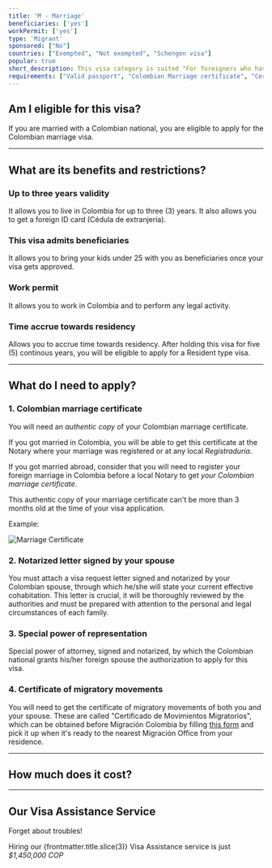 ```yaml
---
title: 'M - Marriage'
beneficiaries: ['yes']
workPermit: ['yes']
type: 'Migrant'
sponsored: ["No"]
countries: ["Exempted", "Not exempted", "Schengen visa"]
popular: true
short_description: This visa category is suited "For foreigners who have a marital bond with a Colombian citizen and aspire to effectively live with their Colombian spouse in the country".
requirements: ["Valid passport", "Colombian Marriage certificate", "Certificate of Migratory Movements", "Motivation Letter", "Notarized Power of Representation"]
---
```


## Am I eligible for this visa?

If you are married with a Colombian national, you are eligible to apply for the Colombian marriage visa.

---

## What are its benefits and restrictions?

### Up to three years validity

It allows you to live in Colombia for up to three (3) years. It also allows you to get a foreign ID card (Cédula de extranjería).

### This visa admits beneficiaries

It allows you to bring your kids under 25 with you as beneficiaries once your visa gets approved.

### Work permit

It allows you to work in Colombia and to perform any legal activity.

### Time accrue towards residency

Allows you to accrue time towards residency. After holding this visa for five (5) continous years, you will be eligible to apply for a Resident type visa.

---

## What do I need to apply?

### 1. Colombian marriage certificate

You will need an *authentic copy* of your Colombian marriage certificate. 

If you got married in Colombia, you will be able to get this certificate at the Notary where your marriage was registered or at any local *Registraduría*.

If you got married abroad, consider that you will need to register your foreign marriage in Colombia before a local Notary to get *your Colombian marriage certificate*.

This authentic copy of your marriage certificate can't be more than 3 months old at the time of your visa application.

Example:

<div class="flex items-center justify-center">
    <img src="/images/visas/Marriage-Cert.png" alt="Marriage Certificate" />
</div>

### 2. Notarized letter signed by your spouse

You must attach a visa request letter signed and notarized by your Colombian spouse, through which he/she will state your current effective cohabitation. This letter is crucial, it will be thoroughly reviewed by the authorities and must be prepared with attention to the personal and legal circumstances of each family.

### 3. Special power of representation

Special power of attorney, signed and notarized, by which the Colombian national grants his/her foreign spouse the authorization to apply for this visa.

### 4. Certificate of migratory movements

You will need to get the certificate of migratory movements of both you and your spouse. These are called "Certificado de Movimientos Migratorios", which can be obtained before Migración Colombia by filling [this form](https://apps.migracioncolombia.gov.co/registro/public/formularioRegistro.jsf) and pick it up when it's ready to the nearest Migración Office from your residence.

---
## How much does it cost?
<VisaCosts
    studyFees="54"
    issuanceFees="270"
    apostille={true}
    translation={true}
/>

---

## Our Visa Assistance Service

Forget about troubles!

Hiring our {frontmatter.title.slice(3)} Visa Assistance service is just *$1,450,000 COP*